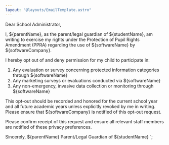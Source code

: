 ```yaml
---
layout: "@layouts/EmailTemplate.astro"
---
```



Dear School Administrator,

I, ${parentName}, as the parent/legal guardian of ${studentName}, am writing to exercise my rights under the Protection of Pupil Rights Amendment (PPRA) regarding the use of ${softwareName} by ${softwareCompany}.

I hereby opt out of and deny permission for my child to participate in:

1. Any evaluation or survey concerning protected information categories through ${softwareName}
2. Any marketing surveys or evaluations conducted via ${softwareName}
3. Any non-emergency, invasive data collection or monitoring through ${softwareName}

This opt-out should be recorded and honored for the current school year and all future academic years unless explicitly revoked by me in writing. Please ensure that ${softwareCompany} is notified of this opt-out request.

Please confirm receipt of this request and ensure all relevant staff members are notified of these privacy preferences.

Sincerely,
${parentName}
Parent/Legal Guardian of ${studentName}
`; 